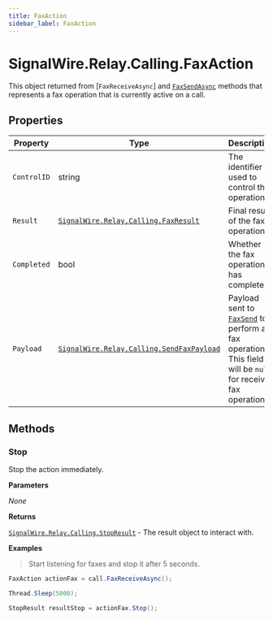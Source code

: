 ```yaml
---
title: FaxAction
sidebar_label: FaxAction
---
```


[signalwire-relay-calling-faxresult]: ../results/fax-result
[signalwire-relay-calling-sendfaxpayload]: ../send-fax-payload
[signalwire-relay-calling-stopresult]: ../results/stop-result
[call]: ../call#faxsendasync
[call-1]: ../call#faxsend

# SignalWire.Relay.Calling.FaxAction

This object returned from [`FaxReceiveAsync`] and [`FaxSendAsync`][call] methods that represents a fax operation that is currently active on a call.

## Properties

| Property | Type | Description |
| -------- | ---- | ----------- |
| `ControlID` | string | The identifier used to control the operation. |
| `Result` | [`SignalWire.Relay.Calling.FaxResult`][signalwire-relay-calling-faxresult] | Final result of the fax operation. |
| `Completed` | bool | Whether the fax operation has completed. |
| `Payload` | [`SignalWire.Relay.Calling.SendFaxPayload`][signalwire-relay-calling-sendfaxpayload] | Payload sent to [`FaxSend`][call-1] to perform a fax operation. This field will be `null` for receive fax operations. |

## Methods

### Stop

Stop the action immediately.

**Parameters**

_None_

**Returns**

[`SignalWire.Relay.Calling.StopResult`][signalwire-relay-calling-stopresult] - The result object to interact with.

**Examples**

> Start listening for faxes and stop it after 5 seconds.

```csharp
FaxAction actionFax = call.FaxReceiveAsync();

Thread.Sleep(5000);

StopResult resultStop = actionFax.Stop();
```